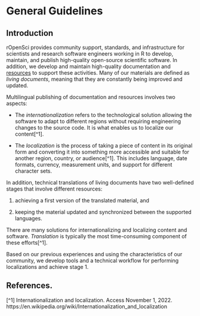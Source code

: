 # General Guidelines

## Introduction

rOpenSci provides community support, standards, and infrastructure for scientists and research software engineers working in R to develop, maintain, and publish high-quality open-source scientific software. 
In addition, we develop and maintain high-quality documentation and [resources](/resources/) to support these activities. Many of our materials are defined as _living documents_, meaning that they are constantly being improved and updated.

Multilingual publishing of documentation and resources involves two aspects:

* The _internationalization_ refers to the technological solution allowing the software to adapt to different regions without requiring engineering changes to the source code. It is what enables us to localize our content[^1].

* The _localization_ is the process of taking a piece of content in its original form and converting it into something more accessible and suitable for another region, country, or audience[^1]. This includes language, date formats, currency, measurement units, and support for different character sets. 

In addition, technical translations of living documents have two well-defined stages that involve different resources:

  1. achieving a first version of the translated material, and
  
  2. keeping the material updated and synchronized between the supported languages.

There are many solutions for internationalizing and localizing content and software. _Translation_ is typically the most time-consuming component of these efforts[^1].

Based on our previous experiences and using the characteristics of our community, we develop tools and a technical workflow for performing localizations and achieve stage 1.  

## 

## References.

[^1] Internationalization and localization. Access November 1, 2022. https://en.wikipedia.org/wiki/Internationalization_and_localization
